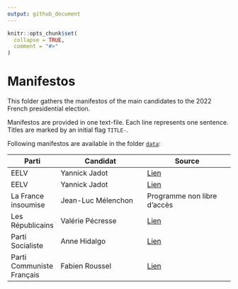 ```yaml
---
output: github_document
---
```


```r
knitr::opts_chunk$set(
  collapse = TRUE,
  comment = "#>"
)
```

# Manifestos

This folder gathers the manifestos of the main candidates to the 2022 French presidential election. 

Manifestos are provided in one text-file. 
Each line represents one sentence. 
Titles are marked by an initial flag `TITLE-`.

Following manifestos are available in the folder [`data`](https://github.com/benjaminguinaudeau/presidata2022/tree/master/manifesto/data): 

| Parti | Candidat  | Source | 
| -- | ------------- | ------------- |
| EELV | Yannick Jadot  | [Lien](https://www.eelv.fr/files/2021/10/Projet-2022-11.07.21-NP-1.pdf)  |
| EELV | Yannick Jadot  | [Lien](https://assets.nationbuilder.com/themes/6181b6eb4445ea720389b314/attachments/original/1643803625/programme_presidentiel_yannick_jadot.pdf?1643803625)  |
| La France insoumise | Jean-Luc Mélenchon   | Programme non libre d'accès  |
| Les Républicains | Valérie Pécresse   | [Lien](https://www.valeriepecresse.fr/mon-projet/)  |
| Parti Socialiste | Anne Hidalgo   | [Lien](https://d3n8a8pro7vhmx.cloudfront.net/2022avechidalgo/pages/208/attachments/original/1642600770/AH_PROGRAMME_A4_V6_Sommaire_.pdf)  |
| Parti Communiste Français | Fabien Roussel   | [Lien](https://d3n8a8pro7vhmx.cloudfront.net/pcf/pages/3003/attachments/original/1621955637/document_programme.pdf)  |

<!-- Le Pen, Zemmour, Taubira, Macron, NDA -->